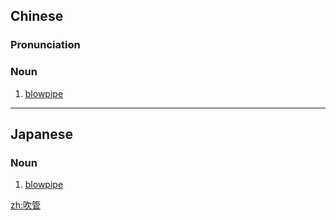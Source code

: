 ==Chinese==
{{zh-forms}}

===Pronunciation===
{{zh-pron
|m=chuīguǎn,er=y
|c=ceoi1 gun2
|mn=chhoe-kóng/chhe-kóng
|cat=n
}}

===Noun===
{{zh-noun}}

# {{lb|zh|mechanics}} [[blowpipe]] {{gloss|tool for welding or cutting metals}}

----

==Japanese==
{{ja-kanjitab|すい|かん|yomi=o}}

===Noun===
{{ja-noun|すいかん}}

# [[blowpipe]]

[[zh:吹管]]